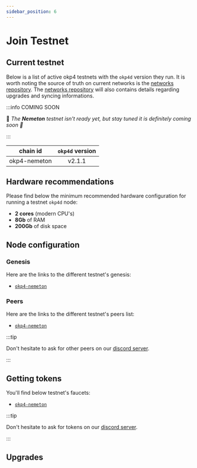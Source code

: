 ```yaml
---
sidebar_position: 6
---
```


# Join Testnet

## Current testnet

Below is a list of active okp4 testnets with the `okp4d` version they run. It is worth noting the source of truth on current networks is the [networks repository](https://github.com/okp4/networks).
The [networks repository](https://github.com/okp4/networks) will also contains details regarding upgrades and syncing informations.

:::info COMING SOON

🧪 _The **Nemeton** testnet isn't ready yet, but stay tuned it is definitely coming soon 🚀_

:::

<table>
  <thead>
    <tr>
      <th align="center">chain id</th>
      <th align="center">
        <code>okp4d</code> version
      </th>
    </tr>
  </thead>
  <tbody>
    <tr>
      <td align="center">okp4-nemeton</td>
      <td align="center">v2.1.1</td>
    </tr>
  </tbody>
</table>

## Hardware recommendations

Please find below the minimum recommended hardware configuration for running a testnet `okp4d` node:

- **2 cores** (modern CPU's)
- **8Gb** of RAM
- **200Gb** of disk space

## Node configuration

### Genesis

Here are the links to the different testnet's genesis:

- [`okp4-nemeton`](https://raw.githubusercontent.com/okp4/networks/main/chains/nemeton/genesis.json)

### Peers

Here are the links to the different testnet's peers list:

- [`okp4-nemeton`](https://raw.githubusercontent.com/okp4/networks/main/chains/nemeton/peers.txt)

:::tip

Don't hesitate to ask for other peers on our [discord server](https://discord.gg/okp4).

:::

## Getting tokens

You'll find below testnet's faucets:

- [`okp4-nemeton`](https://faucet.nemeton.okp4.network)

:::tip

Don't hesitate to ask for tokens on our [discord server](https://discord.gg/okp4).

:::

## Upgrades
